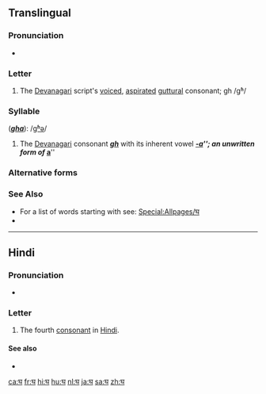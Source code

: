 {{character info/new|image=[[File:Deva-घ-order.gif|100px]]}}
==Translingual==

===Pronunciation===
* {{IPA|/ɡʱə/|lang=mul}}

===Letter===
{{mul-Deva|gha}}

# The [[Devanagari]] script's [[voiced]], [[aspirated]] [[guttural]] consonant; gh /gʱ/

===Syllable===
{{mul-syllable|sc=Deva|घ}} ('''''[[gha]]'''''): /[[gʱǝ]]/

# The [[Devanagari]] consonant {{l|mul|sc=Deva|घ}} '''''[[gh]]''''' with its inherent vowel '''''[[-a]]'''''; an unwritten form of {{l|mul|sc=Deva|अ}} '''''[[a]]'''''

===Alternative forms===
{{pi-alt|Latn=gha}}

===See Also===
* For a list of words starting with {{mul-Deva|gh}} see: [[Special:Allpages/घ]]
* {{list:Devanagari script letters/mul}}

----

==Hindi==

===Pronunciation===
* {{IPA|/ɡʱə/|lang=hi}}

===Letter===
{{head|hi|letter}}

# The fourth [[consonant]] in [[Hindi]].

====See also====

* {{list:Devanagari script letters/hi}}

[[ca:घ]]
[[fr:घ]]
[[hi:घ]]
[[hu:घ]]
[[nl:घ]]
[[ja:घ]]
[[sa:घ]]
[[zh:घ]]